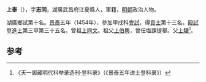 '''上泰'''（{{bd|1425年||？}}），字'''志同'''，湖廣武昌府江夏縣人，軍籍，[[明朝|明朝]]政治人物。

湖廣鄉試第十名。[[景泰|景泰]]五年（1454年），參加甲戌科[[會試|會試]]，得[[貢士|貢士]]第十三名。[[殿試|殿試]]登[[進士|進士]]第三甲第三十五名。曾祖[[上同文|上同文]]。祖父[[上伯輿|上伯輿]]，曾任塩課提舉。父[[上驥|上驥]]<ref>《天一阁藏明代科举录选刊·登科录》（《景泰五年进士登科录》）</ref>。

==参考==
{{reflist}}
{{明朝人物小作品}}
{{景泰五年甲戌科殿試金榜}}